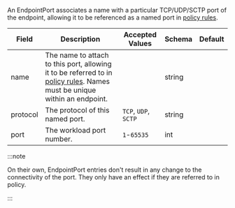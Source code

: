 An EndpointPort associates a name with a particular TCP/UDP/SCTP port of the endpoint, allowing it to
be referenced as a named port in [policy rules](./networkpolicy#entityrule).

| Field    | Description                                                                                                                                            | Accepted Values      | Schema | Default  |
|----------|--------------------------------------------------------------------------------------------------------------------------------------------------------|----------------------|--------|----------|
| name     | The name to attach to this port, allowing it to be referred to in [policy rules](./networkpolicy#entityrule). Names must be unique within an endpoint. |                      | string |          |
| protocol | The protocol of this named port.                                                                                                                       | `TCP`, `UDP`, `SCTP` | string |          |
| port     | The workload port number.                                                                                                                              | `1`-`65535`          | int    |          |

:::note

On their own, EndpointPort entries don't result in any change to the connectivity of the port.
They only have an effect if they are referred to in policy.

:::
